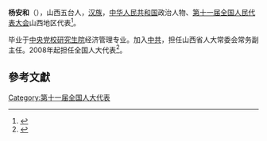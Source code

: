 '''杨安和'''（{{bd|1948年||}}），山西五台人，[[汉族|汉族]]，[[中华人民共和国|中华人民共和国]]政治人物、[[第十一届全国人民代表大会|第十一届全国人民代表大会]]山西地区代表<ref>{{cite web|author=新华网|title=第十一届全国人大代表|url=http://news.xinhuanet.com/ziliao/2008-03/03/content_7708230.htm?node=36628|publisher=新华网|accessdate=2014-01-07|archive-date=2014-01-10|archive-url=https://web.archive.org/web/20140110211415/http://news.xinhuanet.com/ziliao/2008-03/03/content_7708230.htm?node=36628|dead-url=no}}</ref>。

毕业于[[中央党校研究生院|中央党校研究生院]]经济管理专业。加入[[中共|中共]]，担任山西省人大常委会常务副主任。2008年起担任全国人大代表<ref>{{cite news|title=全国人大代表信息-杨安和|url= http://210.82.31.1:8084/delegate/viewDelegate.action?dbid=110254|accessdate=2013-04-05|newspaper=全国人大网|archive-url=https://web.archive.org/web/20140107055923/http://www.npc.gov.cn/delegate/viewDelegate.action?dbid=110254|archive-date=2014-01-07|dead-url=yes}}</ref>。

==參考文獻==
{{reflist}}
[[Category:第十一届全国人大代表|Category:第十一届全国人大代表]]